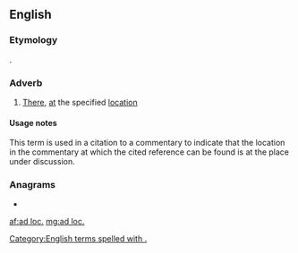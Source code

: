 ==English==

===Etymology===
{{borrowing|en|la|[[ad]] [[locum]]||at the place}}.

===Adverb===
{{en-adv|-}}

# [[there|There]], [[at]] the specified [[location]]

====Usage notes====
This term is used in a citation to a commentary to indicate that the location in the commentary at which the cited reference can be found is at the place under discussion.

===Anagrams===
* {{l|en|acold}}

[[Category:English terms spelled with .]]

[[af:ad loc.]]
[[mg:ad loc.]]